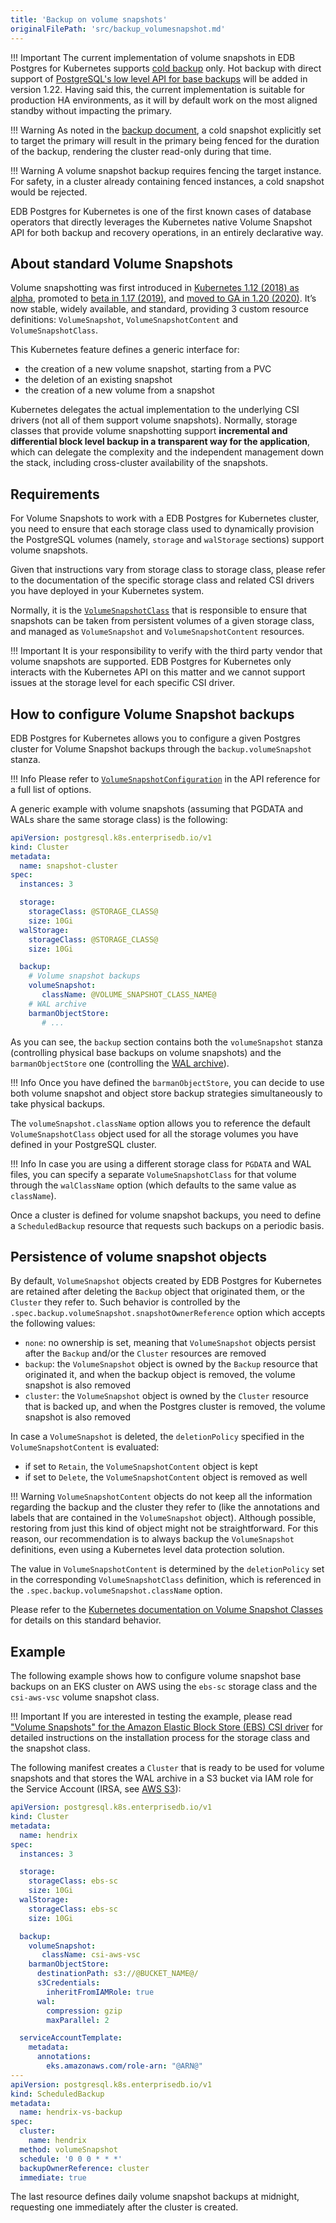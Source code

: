 ```yaml
---
title: 'Backup on volume snapshots'
originalFilePath: 'src/backup_volumesnapshot.md'
---
```


!!! Important
    The current implementation of volume snapshots in EDB Postgres for Kubernetes
    supports [cold backup](backup.md#cold-and-hot-backups) only.
    Hot backup with direct support of
    [PostgreSQL's low level API for base backups](https://www.postgresql.org/docs/current/continuous-archiving.html#BACKUP-LOWLEVEL-BASE-BACKUP)
    will be added in version 1.22. Having said this, the current implementation
    is suitable for production HA environments, as it will by default work on
    the most aligned standby without impacting the primary.

!!! Warning
    As noted in the [backup document](backup.md), a cold snapshot explicitly
    set to target the primary will result in the primary being fenced for
    the duration of the backup, rendering the cluster read-only during that
    time.

!!! Warning
    A volume snapshot backup requires fencing the target instance. For safety,
    in a cluster already containing fenced instances, a cold snapshot would be
    rejected.

EDB Postgres for Kubernetes is one of the first known cases of database operators that
directly leverages the Kubernetes native Volume Snapshot API for both
backup and recovery operations, in an entirely declarative way.

## About standard Volume Snapshots

Volume snapshotting was first introduced in
[Kubernetes 1.12 (2018) as alpha](https://kubernetes.io/blog/2018/10/09/introducing-volume-snapshot-alpha-for-kubernetes/),
promoted to [beta in 1.17 (2019)](https://kubernetes.io/blog/2019/12/09/kubernetes-1-17-feature-cis-volume-snapshot-beta/),
and [moved to GA in 1.20 (2020)](https://kubernetes.io/blog/2020/12/10/kubernetes-1.20-volume-snapshot-moves-to-ga/).
It’s now stable, widely available, and standard, providing 3 custom resource
definitions: `VolumeSnapshot`, `VolumeSnapshotContent` and
`VolumeSnapshotClass`.

This Kubernetes feature defines a generic interface for:

-   the creation of a new volume snapshot, starting from a PVC
-   the deletion of an existing snapshot
-   the creation of a new volume from a snapshot

Kubernetes delegates the actual implementation to the underlying CSI drivers
(not all of them support volume snapshots). Normally, storage classes that
provide volume snapshotting support **incremental and differential block level
backup in a transparent way for the application**, which can delegate the
complexity and the independent management down the stack, including
cross-cluster availability of the snapshots.

## Requirements

For Volume Snapshots to work with a EDB Postgres for Kubernetes cluster, you need to ensure
that each storage class used to dynamically provision the PostgreSQL volumes
(namely, `storage` and `walStorage` sections) support volume snapshots.

Given that instructions vary from storage class to storage class, please
refer to the documentation of the specific storage class and related CSI
drivers you have deployed in your Kubernetes system.

Normally, it is the [`VolumeSnapshotClass`](https://kubernetes.io/docs/concepts/storage/volume-snapshot-classes/)
that is responsible to ensure that snapshots can be taken from persistent
volumes of a given storage class, and managed as `VolumeSnapshot` and
`VolumeSnapshotContent` resources.

!!! Important
    It is your responsibility to verify with the third party vendor
    that volume snapshots are supported. EDB Postgres for Kubernetes only interacts
    with the Kubernetes API on this matter and we cannot support issues
    at the storage level for each specific CSI driver.

## How to configure Volume Snapshot backups

EDB Postgres for Kubernetes allows you to configure a given Postgres cluster for Volume
Snapshot backups through the `backup.volumeSnapshot` stanza.

!!! Info
    Please refer to [`VolumeSnapshotConfiguration`](cloudnative-pg.v1.md#postgresql-k8s-enterprisedb-io-v1-VolumeSnapshotConfiguration)
    in the API reference for a full list of options.

A generic example with volume snapshots (assuming that PGDATA and WALs share
the same storage class) is the following:

```yaml
apiVersion: postgresql.k8s.enterprisedb.io/v1
kind: Cluster
metadata:
  name: snapshot-cluster
spec:
  instances: 3

  storage:
    storageClass: @STORAGE_CLASS@
    size: 10Gi
  walStorage:
    storageClass: @STORAGE_CLASS@
    size: 10Gi

  backup:
    # Volume snapshot backups
    volumeSnapshot:
       className: @VOLUME_SNAPSHOT_CLASS_NAME@
    # WAL archive
    barmanObjectStore:
       # ...
```

As you can see, the `backup` section contains both the `volumeSnapshot` stanza
(controlling physical base backups on volume snapshots) and the
`barmanObjectStore` one (controlling the [WAL archive](wal_archiving.md)).

!!! Info
    Once you have defined the `barmanObjectStore`, you can decide to use
    both volume snapshot and object store backup strategies simultaneously
    to take physical backups.

The `volumeSnapshot.className` option allows you to reference the default
`VolumeSnapshotClass` object used for all the storage volumes you have
defined in your PostgreSQL cluster.

!!! Info
    In case you are using a different storage class for `PGDATA` and
    WAL files, you can specify a separate `VolumeSnapshotClass` for
    that volume through the `walClassName` option (which defaults to
    the same value as `className`).

Once a cluster is defined for volume snapshot backups, you need to define
a `ScheduledBackup` resource that requests such backups on a periodic basis.

## Persistence of volume snapshot objects

By default, `VolumeSnapshot` objects created by EDB Postgres for Kubernetes are retained after
deleting the `Backup` object that originated them, or the `Cluster` they refer to.
Such behavior is controlled by the `.spec.backup.volumeSnapshot.snapshotOwnerReference`
option which accepts the following values:

-   `none`: no ownership is set, meaning that `VolumeSnapshot` objects persist
     after the `Backup` and/or the `Cluster` resources are removed
-   `backup`: the `VolumeSnapshot` object is owned by the `Backup` resource that
     originated it, and when the backup object is removed, the volume snapshot is
     also removed
-   `cluster`: the `VolumeSnapshot` object is owned by the `Cluster` resource that
     is backed up, and when the Postgres cluster is removed, the volume snapshot is
     also removed

In case a `VolumeSnapshot` is deleted, the `deletionPolicy` specified in the
`VolumeSnapshotContent` is evaluated:

-   if set to `Retain`, the `VolumeSnapshotContent` object is kept
-   if set to `Delete`, the `VolumeSnapshotContent` object is removed as well

!!! Warning
    `VolumeSnapshotContent` objects do not keep all the information regarding the
    backup and the cluster they refer to (like the annotations and labels that
    are contained in the `VolumeSnapshot` object). Although possible, restoring
    from just this kind of object might not be straightforward. For this reason,
    our recommendation is to always backup the `VolumeSnapshot` definitions,
    even using a Kubernetes level data protection solution.

The value in `VolumeSnapshotContent` is determined by the `deletionPolicy` set
in the corresponding `VolumeSnapshotClass` definition, which is
referenced in the `.spec.backup.volumeSnapshot.className` option.

Please refer to the [Kubernetes documentation on Volume Snapshot Classes](https://kubernetes.io/docs/concepts/storage/volume-snapshot-classes/)
for details on this standard behavior.

## Example

The following example shows how to configure volume snapshot base backups on an
EKS cluster on AWS using the `ebs-sc` storage class and the `csi-aws-vsc`
volume snapshot class.

!!! Important
    If you are interested in testing the example, please read
    ["Volume Snapshots" for the Amazon Elastic Block Store (EBS) CSI driver](https://github.com/kubernetes-sigs/aws-ebs-csi-driver/tree/master/examples/kubernetes/snapshot) <!-- wokeignore:rule=master -->
    for detailed instructions on the installation process for the storage class and the snapshot class.

The following manifest creates a `Cluster` that is ready to be used for volume
snapshots and that stores the WAL archive in a S3 bucket via IAM role for the
Service Account (IRSA, see [AWS S3](appendixes/object_stores.md#aws-s3)):

```yaml
apiVersion: postgresql.k8s.enterprisedb.io/v1
kind: Cluster
metadata:
  name: hendrix
spec:
  instances: 3

  storage:
    storageClass: ebs-sc
    size: 10Gi
  walStorage:
    storageClass: ebs-sc
    size: 10Gi

  backup:
    volumeSnapshot:
       className: csi-aws-vsc
    barmanObjectStore:
      destinationPath: s3://@BUCKET_NAME@/
      s3Credentials:
        inheritFromIAMRole: true
      wal:
        compression: gzip
        maxParallel: 2

  serviceAccountTemplate:
    metadata:
      annotations:
        eks.amazonaws.com/role-arn: "@ARN@"
---
apiVersion: postgresql.k8s.enterprisedb.io/v1
kind: ScheduledBackup
metadata:
  name: hendrix-vs-backup
spec:
  cluster:
    name: hendrix
  method: volumeSnapshot
  schedule: '0 0 0 * * *'
  backupOwnerReference: cluster
  immediate: true
```

The last resource defines daily volume snapshot backups at midnight, requesting
one immediately after the cluster is created.